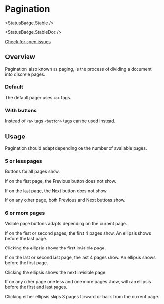 
<Meta of={PaginationStories} />

# Pagination

<StatusBadge.Stable />

<StatusBadge.StableDoc />

<a href="https://github.com/uq-its-ss/design-system/issues" target="_blank">
  Check for open issues
</a>

## Overview

Pagination, also known as paging, is the process of dividing a document into discrete pages.

### Default

The default pager uses `<a>` tags.

<Canvas of={PaginationStories.Pagination} />

### With buttons

Instead of `<a>` tags `<button>` tags can be used instead.

<Canvas of={PaginationStories.AsButtons} />

## Usage

Pagination should adapt depending on the number of available pages.

### 5 or less pages

Buttons for all pages show.

If on the first page, the Previous button does not show.

<Canvas of={PaginationStories.PagesLessFirst} />

If on the last page, the Next button does not show.

<Canvas of={PaginationStories.PagesLessLast} />

If on any other page, both Previous and Next buttons show.

<Canvas of={PaginationStories.PagesLessMiddle} />

### 6 or more pages

Visible page buttons adapts depending on the current page.

If on the first or second pages, the first 4 pages show. An ellipsis shows before the last page.

Clicking the ellipsis shows the first invisible page.

<Canvas of={PaginationStories.PagesMoreFirst} />

If on the last or second last page, the last 4 pages show. An ellipsis shows before the first page.

Clicking the ellipsis shows the next invisible page.

<Canvas of={PaginationStories.PagesMoreLast} />

If on any other page one less and one more pages show, with an ellipsis before the first and last pages.

Clicking either ellipsis skips 3 pages forward or back from the current page.

<Canvas of={PaginationStories.PagesMoreMiddle} />
